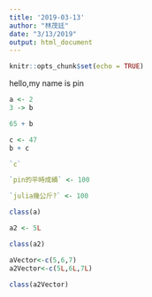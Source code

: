 ```yaml
---
title: '2019-03-13'
author: "林茂廷"
date: "3/13/2019"
output: html_document
---
```


```r
knitr::opts_chunk$set(echo = TRUE)
```

hello,my name is pin

```r
a <- 2
3 -> b
```

```r
65 + b
```

```r
c <- 47
b + c
```

```r
`c`
```

```r
`pin的平時成績` <- 100
```

```r
`julia幾公斤?` <- 100
```

```r
class(a)
```

```r
a2 <- 5L
```

```r
class(a2)
```

```r
aVector<-c(5,6,7)
a2Vector<-c(5L,6L,7L)
```

```r
class(a2Vector)
```

